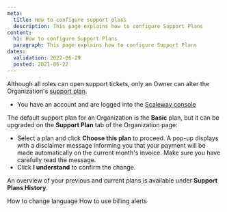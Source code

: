 ```yaml
---
meta:
  title: How to configure support plans
  description: This page explains how to configure Support Plans
content:
  h1: How to configure Support Plans
  paragraph: This page explains how to configure Support Plans
dates:
  validation: 2022-06-29
  posted: 2021-06-22
---
```


Although all roles can open support tickets, only an Owner can alter the Organization's [support plan](/console/my-account/concepts/#support-plan/). 

<Message type="requirement">

  - You have an account and are logged into the [Scaleway console](https://console.scaleway.com) 

</Message>

The default support plan for an Organization is the **Basic** plan, but it can be upgraded on the **Support Plan** tab of the Organization page:

<Lightbox src="scaleway-support-plans-overview.webp" alt="" />

- Select a plan and click **Choose this plan** to proceed. A pop-up displays with a disclaimer message informing you that your payment will be made automatically on the current month's invoice. Make sure you have carefully read the message.
- Click **I understand** to confirm the change. 

<Lightbox src="scaleway-support-plan-confirmation.webp" alt="" />

An overview of your previous and current plans is available under **Support Plans History**.

<Lightbox src="scaleway-support-history.webp" alt="" />

<Navigation title="See Also">
  <PreviousButton to="/console/my-account/how-to/change-language">How to change language</PreviousButton>
  <NextButton to="/console/my-account/how-to/use-billing-alerts">How to use billing alerts</NextButton>
</Navigation>
